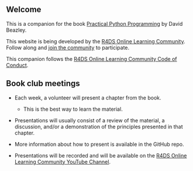 ## Welcome {.unnumbered}

This is a companion for the book [Practical Python Programming](https://dabeaz-course.github.io/practical-python/) by David Beazley.

This website is being developed by the [R4DS Online Learning Community](https://rfordatasci.com/). Follow along and [join the community](https://r4ds.io/join) to participate.

This companion follows the [R4DS Online Learning Community Code of Conduct](https://r4ds.io/conduct).

## Book club meetings {.unnumbered}

* Each week, a volunteer will present a chapter from the book.
    * This is the best way to learn the material.
* Presentations will usually consist of a review of the material, a discussion, and/or a demonstration of the principles presented in that chapter.

* More information about how to present is available in the GitHub repo.

* Presentations will be recorded and will be available on the [R4DS Online Learning Community YouTube Channel](https://r4ds.io/youtube).